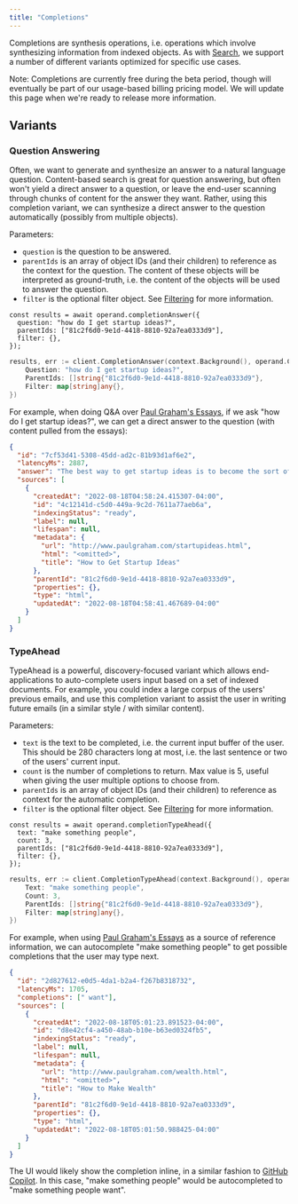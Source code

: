 ```yaml
---
title: "Completions"
---
```



Completions are synthesis operations, i.e. operations which involve synthesizing information from indexed objects. As with [Search](/operations/search), we support a number of different variants optimized for specific use cases.

Note: Completions are currently free during the beta period, though will eventually be part of our usage-based billing pricing model. We will update this page when we're ready to release more information.

## Variants

### Question Answering

Often, we want to generate and synthesize an answer to a natural language question. Content-based search is great for question answering, but often won't yield a direct answer to a question, or leave the end-user scanning through chunks of content for the answer they want. Rather, using this completion variant, we can synthesize a direct answer to the question automatically (possibly from multiple objects).

Parameters:

- `question` is the question to be answered.
- `parentIds` is an array of object IDs (and their children) to reference as the context for the question. The content of these objects will be interpreted as ground-truth, i.e. the content of the objects will be used to answer the question.
- `filter` is the optional filter object. See [Filtering](/operations#filtering) for more information.

<Tabs groupId="programming-language">
<TabItem value="typescript" label="TypeScript">

```tsx
const results = await operand.completionAnswer({
  question: "how do I get startup ideas?",
  parentIds: ["81c2f6d0-9e1d-4418-8810-92a7ea0333d9"],
  filter: {},
});
```

</TabItem>
<TabItem value="go" label="Go">

```go
results, err := client.CompletionAnswer(context.Background(), operand.CompletionAnswerArgs{
    Question: "how do I get startup ideas?",
    ParentIds: []string{"81c2f6d0-9e1d-4418-8810-92a7ea0333d9"},
    Filter: map[string]any{},
})
```

</TabItem>
</Tabs>

For example, when doing Q&A over [Paul Graham's Essays](https://www.paulgraham.com/essays.html), if we ask "how do I get startup ideas?", we can get a direct answer to the question (with content pulled from the essays):

```json
{
  "id": "7cf53d41-5308-45dd-ad2c-81b93d1af6e2",
  "latencyMs": 2887,
  "answer": "The best way to get startup ideas is to become the sort of person who has them and then build whatever interests you. However, if you need an idea now, you can try asking yourself whether there's something unusual about you that makes your needs different from most other people's.",
  "sources": [
    {
      "createdAt": "2022-08-18T04:58:24.415307-04:00",
      "id": "4c12141d-c5d0-449a-9c2d-7611a77aeb6a",
      "indexingStatus": "ready",
      "label": null,
      "lifespan": null,
      "metadata": {
        "url": "http://www.paulgraham.com/startupideas.html",
        "html": "<omitted>",
        "title": "How to Get Startup Ideas"
      },
      "parentId": "81c2f6d0-9e1d-4418-8810-92a7ea0333d9",
      "properties": {},
      "type": "html",
      "updatedAt": "2022-08-18T04:58:41.467689-04:00"
    }
  ]
}
```

### TypeAhead

TypeAhead is a powerful, discovery-focused variant which allows end-applications to auto-complete users input based on a set of indexed documents. For example, you could index a large corpus of the users' previous emails, and use this completion variant to assist the user in writing future emails (in a similar style / with similar content).

Parameters:

- `text` is the text to be completed, i.e. the current input buffer of the user. This should be 280 characters long at most, i.e. the last sentence or two of the users' current input.
- `count` is the number of completions to return. Max value is 5, useful when giving the user multiple options to choose from.
- `parentIds` is an array of object IDs (and their children) to reference as context for the automatic completion.
- `filter` is the optional filter object. See [Filtering](/operations#filtering) for more information.

<Tabs groupId="programming-language">
<TabItem value="typescript" label="TypeScript">

```tsx
const results = await operand.completionTypeAhead({
  text: "make something people",
  count: 3,
  parentIds: ["81c2f6d0-9e1d-4418-8810-92a7ea0333d9"],
  filter: {},
});
```

</TabItem>
<TabItem value="go" label="Go">

```go
results, err := client.CompletionTypeAhead(context.Background(), operand.CompletionTypeAheadArgs{
    Text: "make something people",
    Count: 3,
    ParentIds: []string{"81c2f6d0-9e1d-4418-8810-92a7ea0333d9"},
    Filter: map[string]any{},
})
```

</TabItem>
</Tabs>

For example, when using [Paul Graham's Essays](https://www.paulgraham.com/essays.html) as a source of reference information, we can autocomplete "make something people" to get possible completions that the user may type next.

```json
{
  "id": "2d827612-e0d5-4da1-b2a4-f267b8318732",
  "latencyMs": 1705,
  "completions": [" want"],
  "sources": [
    {
      "createdAt": "2022-08-18T05:01:23.891523-04:00",
      "id": "d8e42cf4-a450-48ab-b10e-b63ed0324fb5",
      "indexingStatus": "ready",
      "label": null,
      "lifespan": null,
      "metadata": {
        "url": "http://www.paulgraham.com/wealth.html",
        "html": "<omitted>",
        "title": "How to Make Wealth"
      },
      "parentId": "81c2f6d0-9e1d-4418-8810-92a7ea0333d9",
      "properties": {},
      "type": "html",
      "updatedAt": "2022-08-18T05:01:50.988425-04:00"
    }
  ]
}
```

The UI would likely show the completion inline, in a similar fashion to [GitHub Copilot](https://github.com/features/copilot). In this case, "make something people" would be autocompleted to "make something people want".
